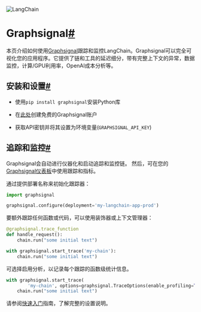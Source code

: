 

<Head>
  <script>
    {
      `(function() {
         var _hmt = _hmt || [];
(function() {
  var hm = document.createElement("script");
  hm.src = "https://hm.baidu.com/hm.js?e60fb290e204e04c5cb6f79b0ac1e697";
  var s = document.getElementsByTagName("script")[0]; 
  s.parentNode.insertBefore(hm, s);
})();
       })();`
    }
  </script>
</Head>

![LangChain](https://pica.zhimg.com/50/v2-56e8bbb52aa271012541c1fe1ceb11a2_r.gif)





Graphsignal[#](#graphsignal "Permalink to this headline")
=========================================================

本页介绍如何使用[Graphsignal](https://app.graphsignal.com)跟踪和监控LangChain。Graphsignal可以完全可视化您的应用程序。它提供了链和工具的延迟细分，带有完整上下文的异常，数据监控，计算/GPU利用率，OpenAI成本分析等。

安装和设置[#](#installation-and-setup "Permalink to this headline")
--------------------------------------------------------------

* 使用`pip install graphsignal`安装Python库

* 在[此处](https://graphsignal.com)创建免费的Graphsignal账户

* 获取API密钥并将其设置为环境变量(`GRAPHSIGNAL_API_KEY`)

追踪和监控[#](#tracing-and-monitoring "Permalink to this headline")
--------------------------------------------------------------

Graphsignal会自动进行仪器化和启动追踪和监控链。 然后，可在您的[Graphsignal仪表板](https://app.graphsignal.com)中使用跟踪和指标。

通过提供部署名称来初始化跟踪器：

```  python
import graphsignal

graphsignal.configure(deployment='my-langchain-app-prod')

```

要额外跟踪任何函数或代码，可以使用装饰器或上下文管理器：

```  python
@graphsignal.trace_function
def handle_request():    
    chain.run("some initial text")

```

```  python
with graphsignal.start_trace('my-chain'):
    chain.run("some initial text")

```

可选择启用分析，以记录每个跟踪的函数级统计信息。

```  python
with graphsignal.start_trace(
        'my-chain', options=graphsignal.TraceOptions(enable_profiling=True)):
    chain.run("some initial text")

```

请参阅[快速入门](https://graphsignal.com/docs/guides/quick-start/)指南，了解完整的设置说明。

